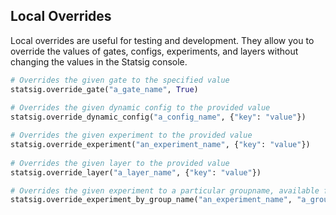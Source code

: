 ## Local Overrides

Local overrides are useful for testing and development. They allow you to override the values of gates, configs, experiments, and layers without changing the values in the Statsig console.

```python
# Overrides the given gate to the specified value
statsig.override_gate("a_gate_name", True)
	
# Overrides the given dynamic config to the provided value
statsig.override_dynamic_config("a_config_name", {"key": "value"})

# Overrides the given experiment to the provided value
statsig.override_experiment("an_experiment_name", {"key": "value"})
	
# Overrides the given layer to the provided value
statsig.override_layer("a_layer_name", {"key": "value"})

# Overrides the given experiment to a particular groupname, available for experiments only:
statsig.override_experiment_by_group_name("an_experiment_name", "a_group_name")
```
